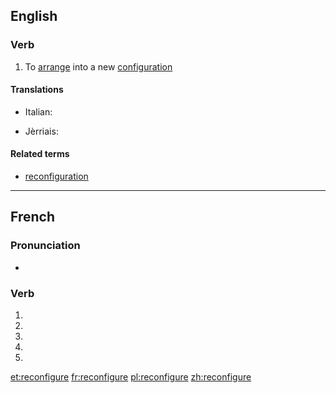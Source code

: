 {{also|reconfiguré}}
==English==

===Verb===
{{en-verb|reconfigur|ing}}

# To [[arrange]] into a new [[configuration]]

====Translations====
{{trans-top|arrange in a new configuration}}
* Italian: {{t-|it|riconfigurare}}
{{trans-mid}}
* Jèrriais: {{tø|roa-jer|èrconfidguther}}
{{trans-bottom}}

====Related terms====
* [[reconfiguration]]

----

==French==

===Pronunciation===
* {{homophones|reconfigurent|reconfigures}}

===Verb===
{{fr-verb form}}

# {{conjugation of|reconfigurer||1|s|pres|ind|lang=fr}}
# {{conjugation of|reconfigurer||3|s|pres|ind|lang=fr}}
# {{conjugation of|reconfigurer||1|s|pres|sub|lang=fr}}
# {{conjugation of|reconfigurer||3|s|pres|sub|lang=fr}}
# {{conjugation of|reconfigurer||2|s|imp|lang=fr}}

[[et:reconfigure]]
[[fr:reconfigure]]
[[pl:reconfigure]]
[[zh:reconfigure]]